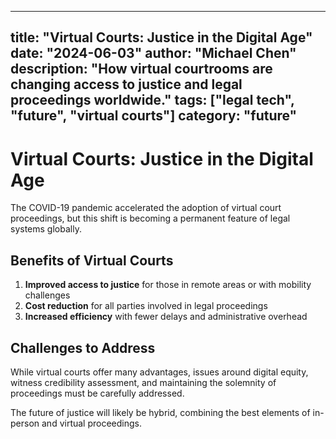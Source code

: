 
---
title: "Virtual Courts: Justice in the Digital Age"
date: "2024-06-03"
author: "Michael Chen"
description: "How virtual courtrooms are changing access to justice and legal proceedings worldwide."
tags: ["legal tech", "future", "virtual courts"]
category: "future"
---

# Virtual Courts: Justice in the Digital Age

The COVID-19 pandemic accelerated the adoption of virtual court proceedings, but this shift is becoming a permanent feature of legal systems globally.

## Benefits of Virtual Courts

1. **Improved access to justice** for those in remote areas or with mobility challenges
2. **Cost reduction** for all parties involved in legal proceedings
3. **Increased efficiency** with fewer delays and administrative overhead

## Challenges to Address

While virtual courts offer many advantages, issues around digital equity, witness credibility assessment, and maintaining the solemnity of proceedings must be carefully addressed.

The future of justice will likely be hybrid, combining the best elements of in-person and virtual proceedings.
